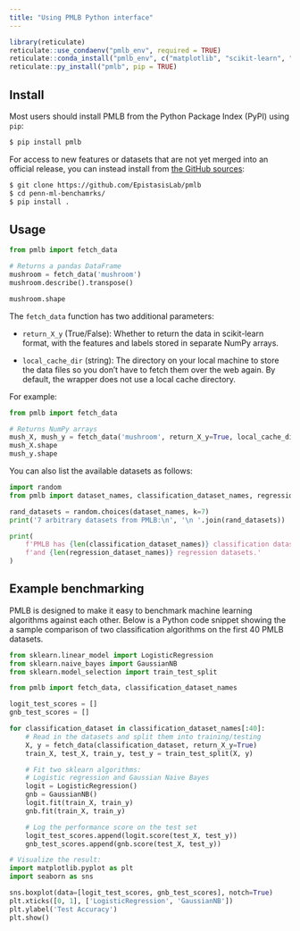 ```yaml
---
title: "Using PMLB Python interface"
---
```


```r
library(reticulate)
reticulate::use_condaenv("pmlb_env", required = TRUE)
reticulate::conda_install("pmlb_env", c("matplotlib", "scikit-learn", "seaborn"))
reticulate::py_install("pmlb", pip = TRUE)

```

## Install

Most users should install PMLB from the Python Package Index (PyPI) using `pip`:

```bash
$ pip install pmlb
```

For access to new features or datasets that are not yet merged into an official release, you can instead install from [the GitHub sources](https://github.com/EpistasisLab/pmlb):

```bash
$ git clone https://github.com/EpistasisLab/pmlb
$ cd penn-ml-benchamrks/
$ pip install .
```

## Usage

```python
from pmlb import fetch_data

# Returns a pandas DataFrame
mushroom = fetch_data('mushroom')
mushroom.describe().transpose()

mushroom.shape
```

The `fetch_data` function has two additional parameters:

* `return_X_y` (True/False): Whether to return the data in scikit-learn format, with the features and labels stored in separate NumPy arrays.

* `local_cache_dir` (string): The directory on your local machine to store the data files so you don't have to fetch them over the web again. By default, the wrapper does not use a local cache directory.

For example:

```python
from pmlb import fetch_data

# Returns NumPy arrays
mush_X, mush_y = fetch_data('mushroom', return_X_y=True, local_cache_dir='../datasets')
mush_X.shape
mush_y.shape
```

You can also list the available datasets as follows:

```python
import random
from pmlb import dataset_names, classification_dataset_names, regression_dataset_names

rand_datasets = random.choices(dataset_names, k=7)
print('7 arbitrary datasets from PMLB:\n', '\n '.join(rand_datasets))

print(
    f'PMLB has {len(classification_dataset_names)} classification datasets '
    f'and {len(regression_dataset_names)} regression datasets.'
)
```

## Example benchmarking

PMLB is designed to make it easy to benchmark machine learning algorithms against each other. Below is a Python code snippet showing the a sample comparison of two classification algorithms on the first 40 PMLB datasets.

``` python
from sklearn.linear_model import LogisticRegression
from sklearn.naive_bayes import GaussianNB
from sklearn.model_selection import train_test_split

from pmlb import fetch_data, classification_dataset_names

logit_test_scores = []
gnb_test_scores = []

for classification_dataset in classification_dataset_names[:40]:
    # Read in the datasets and split them into training/testing
    X, y = fetch_data(classification_dataset, return_X_y=True)
    train_X, test_X, train_y, test_y = train_test_split(X, y)

    # Fit two sklearn algorithms:
    # Logistic regression and Gaussian Naive Bayes
    logit = LogisticRegression()
    gnb = GaussianNB()
    logit.fit(train_X, train_y)
    gnb.fit(train_X, train_y)

    # Log the performance score on the test set
    logit_test_scores.append(logit.score(test_X, test_y))
    gnb_test_scores.append(gnb.score(test_X, test_y))
```

```python
# Visualize the result:
import matplotlib.pyplot as plt
import seaborn as sns

sns.boxplot(data=[logit_test_scores, gnb_test_scores], notch=True)
plt.xticks([0, 1], ['LogisticRegression', 'GaussianNB'])
plt.ylabel('Test Accuracy')
plt.show()
```
